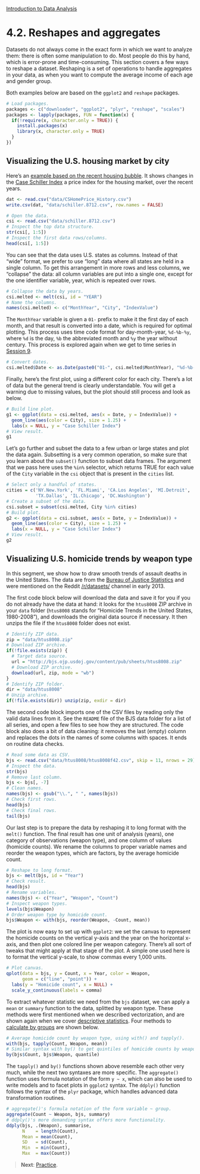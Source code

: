 <style>@import url(style.css);</style>
[Introduction to Data Analysis](index.html "Course index")

# 4.2. Reshapes and aggregates

[dsn-bubble]: http://www.decisionsciencenews.com/2011/03/17/the-housing-bubble-by-city/
[sap-csi]: http://www.standardandpoors.com/indices/sp-case-shiller-home-price-indices/en/us/
[gs-aggr]: https://gastonsanchez.wordpress.com/2012/06/28/5-ways-to-do-some-calculation-by-groups/ 

Datasets do not always come in the exact form in which we want to analyze them: there is often some manipulation to do. Most people do this by hand, which is error-prone and time-consuming. This section covers a few ways to reshape a dataset. Reshaping is a set of operations to handle aggregates in your data, as when you want to compute the average income of each age and gender group.

Both examples below are based on the `ggplot2` and `reshape` packages.

```r
# Load packages.
packages <- c("downloader", "ggplot2", "plyr", "reshape", "scales")
packages <- lapply(packages, FUN = function(x) {
  if(!require(x, character.only = TRUE)) {
    install.packages(x)
    library(x, character.only = TRUE)
  }
})
```

## Visualizing the U.S. housing market by city

Here's an [example based on the recent housing bubble][dsn-bubble]. It shows changes in the [Case Schiller Index][sap-csi] a price index for the housing market, over the recent years.

```r
dat <- read.csv("data/CSHomePrice_History.csv")
write.csv(dat, "data/schiller.8712.csv", row.names = FALSE)
```

```r
# Open the data.
csi <- read.csv("data/schiller.8712.csv")
# Inspect the top data structure.
str(csi[, 1:5])
# Inspect the first data rows/columns.
head(csi[, 1:5])
```

You can see that the data uses U.S. states as columns. Instead of that "wide" format, we prefer to use "long" data where all states are held in a single column. To get this arrangement in more rows and less columns, we "collapse" the data: all column variables are put into a single one, except for the one identifier variable, year, which is repeated over rows.

```r
# Collapse the data by years.
csi.melted <- melt(csi, id = "YEAR")
# Name the columns.
names(csi.melted) <- c("MonthYear", "City", "IndexValue")
```

The `MonthYear` variable is given a `01-` prefix to make it the first day of each month, and that result is converted into a date, which is required for optimal plotting. This process uses time code format for day-month-year, `%d-%b-%y`, where `%d` is the day, `%b` the abbreviated month and `%y` the year without century. This process is explored again when we get to time series in [Session 9][090].

[090]: 090_ts.html

```r
# Convert dates.
csi.melted$Date <- as.Date(paste0("01-", csi.melted$MonthYear), "%d-%b-%y")
```

Finally, here's the first plot, using a different color for each city. There's a lot of data but the general trend is clearly understandable. You will get a warning due to missing values, but the plot should still process and look as below.

```r
# Build line plot.
g1 <- ggplot(data = csi.melted, aes(x = Date, y = IndexValue)) +
  geom_line(aes(color = City), size = 1.25) +
  labs(x = NULL, y = "Case Schiller Index")
# View result.
g1
```

Let's go further and subset the data to a few urban or large states and plot the data again. Subsetting is a very common operation, so make sure that you learn about the `subset()` function to subset data frames. The argument that we pass here uses the `%in%` selector, which returns TRUE for each value of the `City` variable in the `csi` object that is present in the `cities` list.

```r
# Select only a handful of states.
cities = c('NY.New.York', 'FL.Miami', 'CA.Los Angeles', 'MI.Detroit', 
           'TX.Dallas', 'IL.Chicago', 'DC.Washington')
# Create a subset of the data.
csi.subset = subset(csi.melted, City %in% cities)
# Build plot.
g2 <- ggplot(data = csi.subset, aes(x = Date, y = IndexValue)) +
  geom_line(aes(color = City), size = 1.25) +
  labs(x = NULL, y = "Case Schiller Index")
# View result.
g2
```

## Visualizing U.S. homicide trends by weapon type

In this segment, we show how to draw smooth trends of assault deaths in the United States. The data are from the [Bureau of Justice Statistics][bjs] and were mentioned on the Reddit [/r/datasets/][reddit-datasets] channel in early 2013.

[bjs]: http://bjs.ojp.usdoj.gov/
[reddit-datasets]: http://www.reddit.com/r/datasets

The first code block below will download the data and save it for you if you do not already have the data at hand: it looks for the `htus8008` ZIP archive in your `data` folder (`htus8008` stands for "Homicide Trends in the United States, 1980-2008"), and downloads the original data source if necessary. It then unzips the file if the `htus8008` folder does not exist.

```r
# Identify ZIP data.
zip = "data/htus8008.zip"
# Download ZIP archive.
if(!file.exists(zip)) {
  # Target data source.
  url = "http://bjs.ojp.usdoj.gov/content/pub/sheets/htus8008.zip"
  # Download ZIP archive.
  download(url, zip, mode = "wb")
}
# Identify ZIP folder.
dir = "data/htus8008"
# Unzip archive.
if(!file.exists(dir)) unzip(zip, exdir = dir)
```

The second code block imports one of the CSV files by reading only the valid data lines from it. See the `README` file of the BJS data folder for a list of all series, and open a few files to see how they are structured. The code block also does a bit of data cleaning: it removes the last (empty) column and replaces the dots in the names of some columns with spaces. It ends on routine data checks.

```r
# Read some data as CSV.
bjs <- read.csv("data/htus8008/htus8008f42.csv", skip = 11, nrows = 29)
# Inspect the data.
str(bjs)
# Remove last column.
bjs <- bjs[, -7]
# Clean names.
names(bjs) <- gsub("\\.", " ", names(bjs))
# Check first rows.
head(bjs)
# Check final rows.
tail(bjs)
```

Our last step is to prepare the data by reshaping it to long format with the `melt()` function. The final result has one unit of analysis (years), one category of observations (weapon type), and one column of values (homicide counts). We rename the columns to proper variable names and reorder the weapon types, which are factors, by the average homicide count.

```r
# Reshape to long format.
bjs <- melt(bjs, id = "Year")
# Check result.
head(bjs)
# Rename variables.
names(bjs) <- c("Year", "Weapon", "Count")
# Inspect weapon types.
levels(bjs$Weapon)
# Order weapon type by homicide count.
bjs$Weapon <- with(bjs, reorder(Weapon, -Count, mean))
```

The plot is now easy to set up with `ggplot2`: we set the canvas to represent the homicide counts on the vertical y-axis and the year on the horizontal x-axis, and then plot one colored line per weapon category. There's all sort of tweaks that might apply at that stage of the plot. A simple one used here is to format the vertical y-scale, to show commas every 1,000 units.

```r
# Plot canvas.
qplot(data = bjs, y = Count, x = Year, color = Weapon,
      geom = c("line", "point")) +
  labs(y = "Homicide count", x = NULL) +
  scale_y_continuous(labels = comma)
```

To extract whatever statistic we need from the `bjs` dataset, we can apply a `mean` or `summary` function to the data, splitted by weapon type. These methods were first mentioned when we described vectorization, and are shown again when we cover [descriptive statistics](061_description.html). Four methods to [calculate by groups][gs-aggr] are shown below.

```r
# Average homicide count by weapon type, using with() and tapply().
with(bjs, tapply(Count, Weapon, mean))
# Similar syntax with by() to get quintiles of homicide counts by weapon type.
by(bjs$Count, bjs$Weapon, quantile)
```

The `tapply()` and `by()` functions shown above resemble each other very much, while the next two syntaxes are more specific. The `aggregate()` function uses formula notation of the form `y ~ x`, which can also be used to write models and to facet plots in `ggplot2` syntax. The `ddply()` function follows the syntax of the `plyr` package, which handles advanced data transformation routines.

```r
# aggregate()'s formula notation of the form variable ~ group.
aggregate(Count ~ Weapon, bjs, summary)
# ddply()'s more demanding syntax offers more functionality.
ddply(bjs, .(Weapon), summarise,
      N    = length(Count),
      Mean = mean(Count),
      SD   = sd(Count),
      Min  = min(Count),
      Max  = max(Count))
```

> __Next__: [Practice](043_practice.html).
